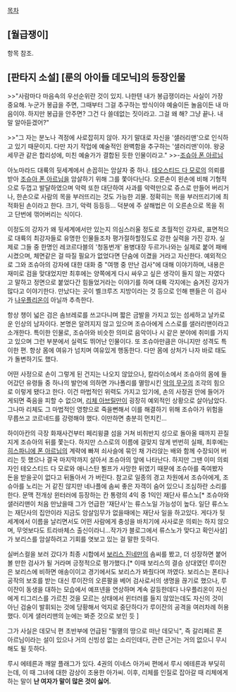 [[목차]]
== [월급쟁이] ==
항목 참조.

== [판타지 소설] [룬의 아이들 데모닉]의 등장인물 ==
>>"사람마다 마음속의 우선순위란 것이 있지. 나한텐 내가 봉급쟁이라는 사실이 가장 중요해. 누군가 봉급을 주면, 그때부터 그걸 추구하는 방식이야 예술이든 놀음이든 내 마음이야. 하지만 봉급을 안주면? 그건 다 쓸데없는 짓이라고. 그걸 왜 해? 그냥 끝나. 내 말 알아듣겠어?"

>>"그 자는 분노나 격정에 사로잡히지 않아. 자기 말대로 자신을 '샐러리맨'으로 인식하고 있기 때문이지. 다만 자기 작업에 예술적인 완벽함을 추구하는 '샐러리맨'이야. 왕궁 세무관 같은 합리성에, 미친 예술가가 결합된 듯한 인물이라고." 
>>-[[조슈아 폰 아르님]]

아노마라드 대륙의 뒷세계에서 손꼽히는 암살자 중 하나. [[테오스티드 다 모로]]의 의뢰를 받아 [[조슈아 폰 아르님]]을 암살하기 위해 그를 쫓아다닌다. 오른손이 왼손에 비해 기형적으로 두껍고 발달하였으며 악력 또한 대단하여 사과를 악력만으로 쥬스로 만들어 버리거나, 한손으로 사람의 목을 부러뜨리는 것도 가능한 괴물. 정확히는 목을 부러뜨리기에 최적화된 손이라고 한다. 크기, 악력 등등등... 덕분에 주 살해법은 이 오른손으로 목을 쥐고 단번에 꺾어버리는 식이다.

이정도의 강자가 왜 뒷세계에서만 있는지 의심스러울 정도로 초월적인 강자로, 표면적으로 대륙의 최강자들로 유명한 인물들조차 평가절하할정도로 강한 실력을 가진 강자. 실제로 그들 중 한명인 레코르다블의 '청동번개' 용병대장 두르가나와는 실제로 붙어 패배시켰으며, 체면같은 걸 따질 필요가 없었다면 단숨에 이겼을 거라고 자신한다. 예외적으로 그와 조슈아의 강자에 대한 대화 중 "여행 중 만난 검사"에 대해 이야기하며, 내용은 재미로 검을 맞대었지만 최후에는 양쪽에게 다시 싸우고 싶은 생각이 들지 않는 자였다고 말하고 정면으로 붙었다간 힘들었거라는 이야기를 하며 대륙 각지에는 숨겨진 강자가 많다고 이야기한다. 만났다는 곳이 벨크루즈 지방이라는 것 등으로 인해 팬들은 이 검사가 [[나우플리온]]이 아닐까 추측한다.

항상 챙이 넓은 검은 솜브레로를 쓰고다니며 짧은 금발을 가지고 있는 섬세하고 날카로운 인상의 남자이다. 본명은 알려지지 않고 있으며 조슈아에게 스스로를 샐러리맨이라고 소개한다. 특이한 인물로, 조슈아와 비슷한 의미로 음악이나 시 같은 분야에 취미를 가지고 있으며 그런 부분에서 실력도 뛰어난 인물이다. 또 조슈아만큼은 아니지만 성격도 특이한 편. 항상 몸에 여유가 넘치며 여유있게 행동한다. 다만 몸에 상처가 나자 바로 태도가 돌변하기도 했다.

어떤 사정으로 손이 그렇게 된 건지는 나오지 않았으나, 칼라이소에서 조슈아의 몸에 들어갔던 유령들 중 하나의 발언에 의하면 가나폴리를 멸망시킨 [[악의 무구]]의 조각의 힘으로 이렇게 됐다고 한다. 이건 마법적인 위력도 가지고 있기에, 손의 사정권 안에 들어가게되면 죽음을 피할 수 없으며, [[리체 아브릴]]만이 굉장히 예외적인 상황으로 살아남았다. 그나마 리체도 그 마법적인 영향으로 죽을뻔해서 이를 해결하기 위해 조슈아가 위험을 무릅쓰고 코르네드를 강령해야 했다. 이만하면 충분히 먼치킨...

하이아칸의 극장 화재사건부터 페리윙클 섬을 거쳐 비취반지 성으로 돌아올 때까지 끈질지게 조슈아의 뒤를 쫓는다. 하지만 스스로의 이름에 걸맞지 않게 번번히 실패, 최후에는 [[히스파니에 폰 아르님]]의 계략에 빠져 쇠사슬에 묶인 채 가라앉는 배와 함께 수장되어 버리는 듯 했으나 결국 마지막까지 살아서 조슈아의 앞에 나타난다. 하지만 그땐 이미 의뢰자인 테오스티드 다 모로와 애니스탄 뵐프가 사망한 뒤였기 때문에 조슈아를 죽여봤자 돈을 받을곳이 없다고 뒤돌아서 가 버린다. 참고로 일종의 경고 차원에서 조슈아에게, 조슈아를 노리는 거 같진 않지만 네나플에 솜씨 좋은 자객이 숨어 있으니 조심하란 소리를 한다. 문맥 전개상 윈터러에 등장하는 칸 통령의 4익 중 1익인 재단사 류스노[* 조슈아와 샐러리맨이 처음 만났을때 그가 언급한 '재단사'는 류스노일 가능성이 높다. 일단 류스노는 재단사의 집안이라 지금도 암살임무가 없을때에는 재단사 일을 하고있다. 게다가 뒷세계에서 이름을 날리면서도 어떤 사람에게 충성을 바치기에 사사로운 의뢰는 하지 않으며, 무엇보다도 트라바체스 출신이라니...작가가 블로그에서 류스노가 맞다고 확인사살]가 보리스를 암살하려고 기회를 엿보고 있는 걸 말한 듯하다.

실버스컬을 보러 갔다가 최종 시합에서 [[보리스 진네만]]의 솜씨를 봤고, 더 성장하면 붙어볼 만한 검사가 될 거라며 긍정적으로 평가했다.[* 이때 보리스의 결승 상대였던 루이잔은 보리스에 비하면 애송이이고 경기에서도 보리스가 봐줬다며 까였다. 보리스는 폰티나 공작의 보호를 받는 대신 루이잔의 오른팔을 베어 검사로서의 생명을 끊기로 했으나, 루이잔이 동생을 대하는 모습에서 예프넨을 연상하며 계속 갈등한데다 나우플리온이 자신에게 티그리스를 가르친 것을 모르는 상태에서 윈터러를 들지 않았는데도 자신의 것이 아닌 검술이 발휘되는 것에 당황해서 억지로 중단하다가 루이잔의 공격을 여러차례 허용했다. 이게 샐러리맨의 눈에는 봐준 것으로 보인 듯 ]

그가 사실은 데모닉 편 초반부에 언급된 "필멸의 땅으로 떠난 데모닉", 즉 갈리페르 폰 아르님이라는 설이 있으나 거의 신빙성 없는 소리인데다, 관련 근거는 거의 없으니 무시해도 될 듯하다.

루시 에테른과 깨알 플래그가 있다. 4권의 이네스 아가씨 편에서 루시 에테른과 부딪히는데, 이 때 그녀에 대한 감상이 조용한 아가씨. 이후, 리체를 인질로 잡아갈 때 리체에게 하는 말이 '''난 여자가 말이 많은 것이 싫어.'''
